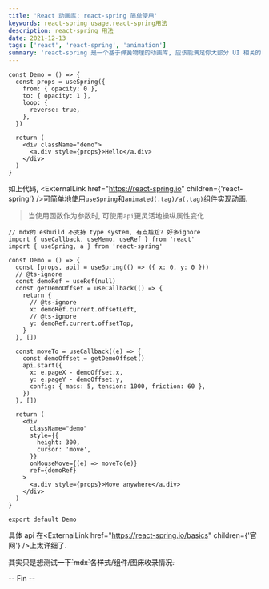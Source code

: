 ---
title: 'React 动画库: react-spring 简单使用'
keywords: react-spring usage,react-spring用法
description: react-spring 用法
date: 2021-12-13
tags: ['react', 'react-spring', 'animation']
summary: 'react-spring 是一个基于弹簧物理的动画库, 应该能满足你大部分 UI 相关的动画需求. 它为您提供了足够灵活的工具, 可以自信地将您的想法转化为移动界面. (摘自官网)'
---


<Thumb
  src="https://wx1.sinaimg.cn/mw2000/6708d6c2gy1gxd5rrus5lj20r80dywic.jpg"
  alt="react-spring"
  width={980}
  height={502}
/>

<Demo1 />

```tsx
const Demo = () => {
  const props = useSpring({
    from: { opacity: 0 },
    to: { opacity: 1 },
    loop: {
      reverse: true,
    },
  })

  return (
    <div className="demo">
      <a.div style={props}>Hello</a.div>
    </div>
  )
}
```

如上代码, <ExternalLink href="https://react-spring.io" children={'react-spring'} />可简单地使用`useSpring`和`animated(.tag)/a(.tag)`组件实现动画.

> 当使用函数作为参数时, 可使用`api`更灵活地操纵属性变化

```tsx
// mdx的 esbuild 不支持 type system, 有点尴尬? 好多ignore
import { useCallback, useMemo, useRef } from 'react'
import { useSpring, a } from 'react-spring'

const Demo = () => {
  const [props, api] = useSpring(() => ({ x: 0, y: 0 }))
  // @ts-ignore
  const demoRef = useRef(null)
  const getDemoOffset = useCallback(() => {
    return {
      // @ts-ignore
      x: demoRef.current.offsetLeft,
      // @ts-ignore
      y: demoRef.current.offsetTop,
    }
  }, [])

  const moveTo = useCallback((e) => {
    const demoOffset = getDemoOffset()
    api.start({
      x: e.pageX - demoOffset.x,
      y: e.pageY - demoOffset.y,
      config: { mass: 5, tension: 1000, friction: 60 },
    })
  }, [])

  return (
    <div
      className="demo"
      style={{
        height: 300,
        cursor: 'move',
      }}
      onMouseMove={(e) => moveTo(e)}
      ref={demoRef}
    >
      <a.div style={props}>Move anywhere</a.div>
    </div>
  )
}

export default Demo
```

<Demo2 />

具体 api 在<ExternalLink href="https://react-spring.io/basics" children={'官网'} />上太详细了.

<p>
  <del>其实只是想测试一下`mdx`各样式/组件/图床收录情况.</del>
</p>

-- Fin --

